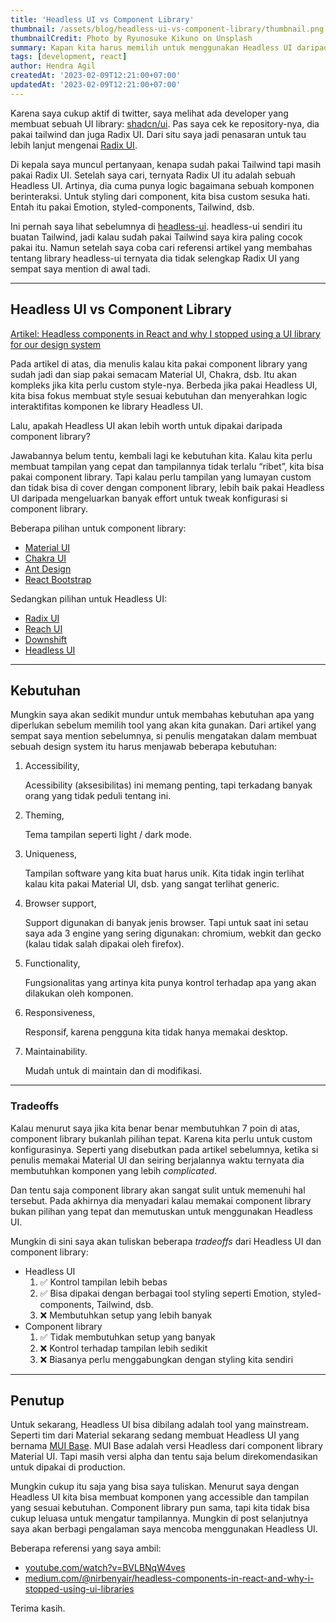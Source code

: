 ```yaml
---
title: 'Headless UI vs Component Library'
thumbnail: /assets/blog/headless-ui-vs-component-library/thumbnail.png
thumbnailCredit: Photo by Ryunosuke Kikuno on Unsplash
summary: Kapan kita harus memilih untuk menggunakan Headless UI daripada Component Library?
tags: [development, react]
author: Hendra Agil
createdAt: '2023-02-09T12:21:00+07:00'
updatedAt: '2023-02-09T12:21:00+07:00'
---
```


Karena saya cukup aktif di twitter, saya melihat ada developer yang membuat sebuah UI library: [shadcn/ui](https://ui.shadcn.com/). Pas saya cek ke repository-nya, dia pakai tailwind dan juga Radix UI. Dari situ saya jadi penasaran untuk tau lebih lanjut mengenai [Radix UI](https://www.radix-ui.com/).

Di kepala saya muncul pertanyaan, kenapa sudah pakai Tailwind tapi masih pakai Radix UI. Setelah saya cari, ternyata Radix UI itu adalah sebuah Headless UI. Artinya, dia cuma punya logic bagaimana sebuah komponen berinteraksi. Untuk styling dari component, kita bisa custom sesuka hati. Entah itu pakai Emotion, styled-components, Tailwind, dsb.

Ini pernah saya lihat sebelumnya di [headless-ui](https://headlessui.com/). headless-ui sendiri itu buatan Tailwind, jadi kalau sudah pakai Tailwind saya kira paling cocok pakai itu. Namun setelah saya coba cari referensi artikel yang membahas tentang library headless-ui ternyata dia tidak selengkap Radix UI yang sempat saya mention di awal tadi.

---

## Headless UI vs Component Library

[Artikel: Headless components in React and why I stopped using a UI library for our design system](https://medium.com/@nirbenyair/headless-components-in-react-and-why-i-stopped-using-ui-libraries-a8208197c268)

Pada artikel di atas, dia menulis kalau kita pakai component library yang sudah jadi dan siap pakai semacam Material UI, Chakra, dsb. Itu akan kompleks jika kita perlu custom style-nya. Berbeda jika pakai Headless UI, kita bisa fokus membuat style sesuai kebutuhan dan menyerahkan logic interaktifitas komponen ke library Headless UI.

Lalu, apakah Headless UI akan lebih worth untuk dipakai daripada component library?

Jawabannya belum tentu, kembali lagi ke kebutuhan kita. Kalau kita perlu membuat tampilan yang cepat dan tampilannya tidak terlalu “ribet”, kita bisa pakai component library. Tapi kalau perlu tampilan yang lumayan custom dan tidak bisa di cover dengan component library, lebih baik pakai Headless UI daripada mengeluarkan banyak effort untuk tweak konfigurasi si component library.

Beberapa pilihan untuk component library:

- [Material UI](https://mui.com/material-ui/getting-started/overview/)
- [Chakra UI](https://chakra-ui.com/)
- [Ant Design](https://ant.design/)
- [React Bootstrap](https://react-bootstrap.github.io/)

Sedangkan pilihan untuk Headless UI:

- [Radix UI](https://www.radix-ui.com/)
- [Reach UI](https://reach.tech/)
- [Downshift](https://www.downshift-js.com/)
- [Headless UI](https://headlessui.com/)

---

## Kebutuhan

Mungkin saya akan sedikit mundur untuk membahas kebutuhan apa yang diperlukan sebelum memilih tool yang akan kita gunakan. Dari artikel yang sempat saya mention sebelumnya, si penulis mengatakan dalam membuat sebuah design system itu harus menjawab beberapa kebutuhan:

1. Accessibility,

   Acessibility (aksesibilitas) ini memang penting, tapi terkadang banyak orang yang tidak peduli tentang ini.

2. Theming,

   Tema tampilan seperti light / dark mode.

3. Uniqueness,

   Tampilan software yang kita buat harus unik. Kita tidak ingin terlihat kalau kita pakai Material UI, dsb. yang sangat terlihat generic.

4. Browser support,

   Support digunakan di banyak jenis browser. Tapi untuk saat ini setau saya ada 3 engine yang sering digunakan: chromium, webkit dan gecko (kalau tidak salah dipakai oleh firefox).

5. Functionality,

   Fungsionalitas yang artinya kita punya kontrol terhadap apa yang akan dilakukan oleh komponen.

6. Responsiveness,

   Responsif, karena pengguna kita tidak hanya memakai desktop.

7. Maintainability.

   Mudah untuk di maintain dan di modifikasi.

---

### Tradeoffs

Kalau menurut saya jika kita benar benar membutuhkan 7 poin di atas, component library bukanlah pilihan tepat. Karena kita perlu untuk custom konfigurasinya. Seperti yang disebutkan pada artikel sebelumnya, ketika si penulis memakai Material UI dan seiring berjalannya waktu ternyata dia membutuhkan komponen yang lebih _complicated_.

Dan tentu saja component library akan sangat sulit untuk memenuhi hal tersebut. Pada akhirnya dia menyadari kalau memakai component library bukan pilihan yang tepat dan memutuskan untuk menggunakan Headless UI.

Mungkin di sini saya akan tuliskan beberapa _tradeoffs_ dari Headless UI dan component library:

- Headless UI
  1. ✅ Kontrol tampilan lebih bebas
  2. ✅ Bisa dipakai dengan berbagai tool styling seperti Emotion, styled-components, Tailwind, dsb.
  3. ❌ Membutuhkan setup yang lebih banyak
- Component library
  1. ✅ Tidak membutuhkan setup yang banyak
  2. ❌ Kontrol terhadap tampilan lebih sedikit
  3. ❌ Biasanya perlu menggabungkan dengan styling kita sendiri

---

## Penutup

Untuk sekarang, Headless UI bisa dibilang adalah tool yang mainstream. Seperti tim dari Material sekarang sedang membuat Headless UI yang bernama [MUI Base](https://mui.com/base/getting-started/overview/). MUI Base adalah versi Headless dari component library Material UI. Tapi masih versi alpha dan tentu saja belum direkomendasikan untuk dipakai di production.

Mungkin cukup itu saja yang bisa saya tuliskan. Menurut saya dengan Headless UI kita bisa membuat komponen yang accessible dan tampilan yang sesuai kebutuhan. Component library pun sama, tapi kita tidak bisa cukup leluasa untuk mengatur tampilannya. Mungkin di post selanjutnya saya akan berbagi pengalaman saya mencoba menggunakan Headless UI.

Beberapa referensi yang saya ambil:

- [youtube.com/watch?v=BVLBNqW4ves](https://www.youtube.com/watch?v=BVLBNqW4ves)
- [medium.com/@nirbenyair/headless-components-in-react-and-why-i-stopped-using-ui-libraries](https://medium.com/@nirbenyair/headless-components-in-react-and-why-i-stopped-using-ui-libraries-a8208197c268)

Terima kasih.
